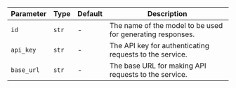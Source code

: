 | Parameter  | Type  | Default | Description                                                |
| ---------- | ----- | ------- | ---------------------------------------------------------- |
| `id`       | `str` | -       | The name of the model to be used for generating responses. |
| `api_key`  | `str` | -       | The API key for authenticating requests to the service.    |
| `base_url` | `str` | -       | The base URL for making API requests to the service.       |
